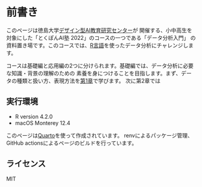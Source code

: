 # 前書き {.unnumbered}

このページは徳島大学[デザイン型AI教育研究センター](http://tokushima-u.ac.jp/ai/)が
開催する、小中高生を対象にした「とくぽんAI塾 2022」のコースの一つである「データ分析入門」
の資料置き場です。このコースでは、[R言語](http://cran.r-project.org)を使ったデータ分析にチャレンジします。

コースは基礎編と応用編の2つに分けられます。基礎編では、データ分析に必要な知識・背景の理解のための
素養を身につけることを目指します。まず、データの種類と扱い方、表現方法を[第1章](intro.qmd)で学びます。
次に第2章では

## 実行環境

- R version 4.2.0
- macOS Monterey 12.4

このページは[Quarto](http://quarto.org)を使って作成されています。
renvによるパッケージ管理、GitHub actionsによるページのビルドを行っています。

## ライセンス

MIT

